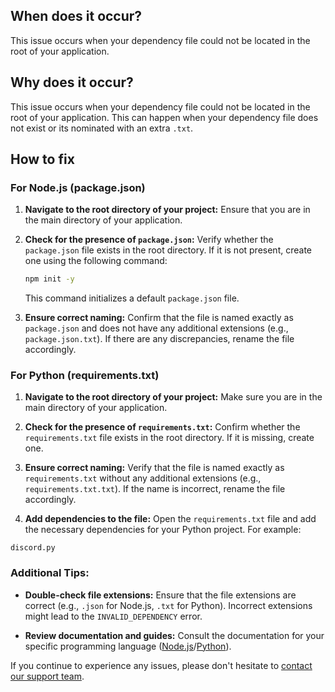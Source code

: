 
## When does it occur?

This issue occurs when your dependency file could not be located in the root of your application.

## Why does it occur?

This issue occurs when your dependency file could not be located in the root of your application. This can happen when your dependency file does not exist or its nominated with an extra `.txt`.

## How to fix

### For Node.js (package.json)

1. **Navigate to the root directory of your project:**
   Ensure that you are in the main directory of your application.

2. **Check for the presence of `package.json`:**
   Verify whether the `package.json` file exists in the root directory. If it is not present, create one using the following command:
   ```bash
   npm init -y
   ```
   This command initializes a default `package.json` file.

3. **Ensure correct naming:**
   Confirm that the file is named exactly as `package.json` and does not have any additional extensions (e.g., `package.json.txt`). If there are any discrepancies, rename the file accordingly.

### For Python (requirements.txt)

1. **Navigate to the root directory of your project:**
   Make sure you are in the main directory of your application.

2. **Check for the presence of `requirements.txt`:**
   Confirm whether the `requirements.txt` file exists in the root directory. If it is missing, create one.

3. **Ensure correct naming:**
   Verify that the file is named exactly as `requirements.txt` without any additional extensions (e.g., `requirements.txt.txt`). If the name is incorrect, rename the file accordingly.

4. **Add dependencies to the file:**
   Open the `requirements.txt` file and add the necessary dependencies for your Python project. For example:

```plaintext requirements.txt
discord.py
```

### Additional Tips:

- **Double-check file extensions:**
  Ensure that the file extensions are correct (e.g., `.json` for Node.js, `.txt` for Python). Incorrect extensions might lead to the `INVALID_DEPENDENCY` error.

- **Review documentation and guides:**
  Consult the documentation for your specific programming language ([Node.js](/articles/getting-started-with-nodejs)/[Python](/articles/getting-started-with-python)).

If you continue to experience any issues, please don't hesitate to [contact our support team](/company/support).
